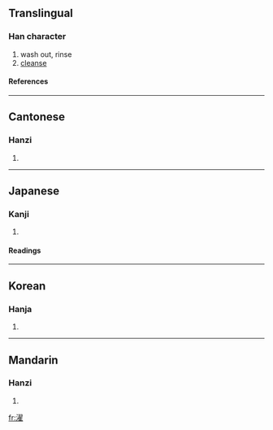==Translingual==
===Han character===
{{Han char|rn=85|rad=水|as=14|sn=17|four=3711<sub>4</sub>|canj=水尸一土 (ESMG)}}
# wash out, rinse
# [[cleanse]]
====References====
{{Han ref|kx=0657.150|dkj=18532|dj=1067.160|hdz=31775.010|uh=6FEF|ud=28655|bh=C0DE|bd=49374}}

----
==Cantonese==
===Hanzi===
{{yue-hanzi|jyut=|y=jok6}}
# {{defn|Cantonese}}

----
==Japanese==
===Kanji===
{{ja-kanji|grade=|rs=水14}}
# {{defn|Japanese}} 
====Readings====
{{ja-readings|on=[[たく]] (taku)|kun=[[あらう]] (arau)}}

----
==Korean==
===Hanja===
{{ko-hanja|hangeul=탁|eumhun=|rv=tak|mr=t'ak|y=thak}}
# {{defn|Korean}}

----
==Mandarin==
===Hanzi===
{{cmn-hanzi|pin=[[shuò]] (shuo4), [[zhào]] (zhao4), *zhuó (zhuo2)|wg=shuo<sup>4</sup>, chao<sup>4</sup>, cho<sup>2</sup>}}
# {{defn|Mandarin}}

[[fr:濯]]